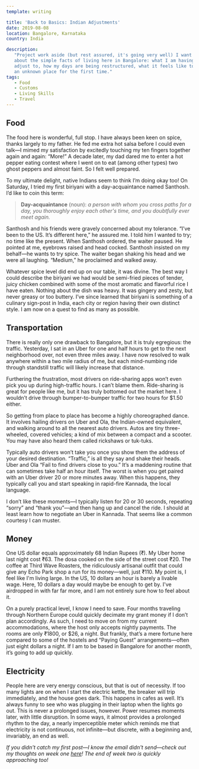 ```yaml
---
template: writing

title: 'Back to Basics: Indian Adjustments'
date: 2019-08-08
location: Bangalore, Karnataka
country: India

description:
   "Project work aside (but rest assured, it's going very well) I want to talk
   about the simple facts of living here in Bangalore: what I am having to
   adjust to, how my days are being restructured, what it feels like to exist in
   an unknown place for the first time."
tags:
   - Food
   - Customs
   - Living Skills
   - Travel
---
```


## Food

The food here is wonderful, full stop. I have always been keen on spice, thanks
largely to my father. He fed me extra hot salsa before I could even talk—I mimed
my satisfaction by excitedly touching my ten fingers together again and again:
“More!” A decade later, my dad dared me to enter a hot pepper eating contest
where I went on to eat (among other types) two ghost peppers and almost faint.
So I felt well prepared.

To my ultimate delight, native Indians seem to think I’m doing okay too! On
Saturday, I tried my first biriyani with a day-acquaintance named Santhosh. I’d
like to coin this term:

> **Day-acquaintance** (noun): _a person with whom you cross paths for a day,
> you thoroughly enjoy each other's time, and you doubtfully ever meet again._

Santhosh and his friends were gravely concerned about my tolerance. “I’ve been
to the US. It’s different here,” he assured me. I told him I wanted to try; no
time like the present. When Santhosh ordered, the waiter paused. He pointed at
me, eyebrows raised and head cocked. Santhosh insisted on my behalf—he wants to
try spice. The waiter began shaking his head and we were all laughing. “Medium,”
he proclaimed and walked away.

Whatever spice level did end up on our table, it was divine. The best way I
could describe the biriyani we had would be semi-fried pieces of tender, juicy
chicken combined with some of the most aromatic and flavorful rice I have eaten.
Nothing about the dish was heavy. It was gingery and zesty, but never greasy or
too buttery. I’ve since learned that biriyani is something of a culinary
sign-post in India, each city or region having their own distinct style. I am
now on a quest to find as many as possible.

## Transportation

There is really only one drawback to Bangalore, but it is truly egregious: the
traffic. Yesterday, I sat in an Uber for one and half hours to get to the next
neighborhood over, not even three miles away. I have now resolved to walk
anywhere within a two mile radius of me, but each mind-numbing ride through
standstill traffic will likely increase that distance.

Furthering the frustration, most drivers on ride-sharing apps won’t even pick
you up during high-traffic hours. I can’t blame them. Ride-sharing is great for
people like me, but it has truly bottomed out the market here. I wouldn’t drive
through bumper-to-bumper traffic for two hours for \$1.50 either.

So getting from place to place has become a highly choreographed dance. It
involves hailing drivers on Uber and Ola, the Indian-owned equivalent, and
walking around to all the nearest auto drivers. Autos are tiny three-wheeled,
covered vehicles; a kind of mix between a compact and a scooter. You may have
also heard them called rickshaws or tuk-tuks.

Typically auto drivers won’t take you once you show them the address of your
desired destination. “Traffic,” is all they say and shake their heads. Uber and
Ola “Fail to find drivers close to you.” It’s a maddening routine that can
sometimes take half an hour itself. The worst is when you get paired with an
Uber driver 20 or more minutes away. When this happens, they typically call you
and start speaking in rapid-fire Kannada, the local language.

I don’t like these moments—I typically listen for 20 or 30 seconds, repeating
“sorry” and “thank you”—and then hang up and cancel the ride. I should at least
learn how to negotiate an Uber in Kannada. That seems like a common courtesy I
can muster.

## Money

One US dollar equals approximately 68 Indian Rupees (₹). My Uber home last night
cost ₹63. The dosa cooked on the side of the street cost ₹20. The coffee at
Third Wave Roasters, the ridiculously artisanal outfit that could give any Echo
Park shop a run for its money—well, just ₹110. My point is, I feel like I'm
living large. In the US, 10 dollars an hour is barely a livable wage. Here, 10
dollars a day would maybe be enough to get by. I've airdropped in with far far
more, and I am not entirely sure how to feel about it.

On a purely practical level, I know I need to save. Four months traveling
through Northern Europe could quickly decimate my grant money if I don’t plan
accordingly. As such, I need to move on from my current accommodations, where
the host only accepts nightly payments. The rooms are only ₹1800, or \$26, a
night. But frankly, that’s a mere fortune here compared to some of the hostels
and “Paying Guest” arrangements—often just eight dollars a night. If I am to be
based in Bangalore for another month, it’s going to add up quickly.

## Electricity

People here are very energy conscious, but that is out of necessity. If too many
lights are on when I start the electric kettle, the breaker will trip
immediately, and the house goes dark. This happens in cafes as well. It’s always
funny to see who was plugging in their laptop when the lights go out. This is
never a prolonged issues, however. Power resumes moments later, with little
disruption. In some ways, it almost provides a prolonged rhythm to the day, a
nearly imperceptible meter which reminds me that electricity is not continuous,
not infinite—but discrete, with a beginning and, invariably, an end as well.

_If you didn't catch my first post—I know the email didn't send—check out my
thoughts on week one [here](https://www.elibenton.co/writing/week-1/)! The end
of week two is quickly approaching too!_
